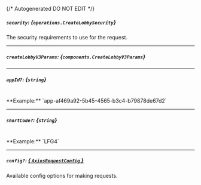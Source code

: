 {/* Autogenerated DO NOT EDIT  */}

##### `security`: *{`operations.CreateLobbySecurity`}*
The security requirements to use for the request.
<Collapsible openLabel={Labels.showProperties} closeLabel={Labels.hideProperties}>
    <CreateLobbySecurity/>
</Collapsible>

---
##### `createLobbyV3Params`: *{`components.CreateLobbyV3Params`}*
<Collapsible openLabel={Labels.showProperties} closeLabel={Labels.hideProperties}>
    <CreateLobbyV3Params/>
</Collapsible>

---
##### `appId?`: *{`string`}*
<br/>
**Example:** `app-af469a92-5b45-4565-b3c4-b79878de67d2`

---
##### `shortCode?`: *{`string`}*
<br/>
**Example:** `LFG4`

---
##### `config?`: [*{ `AxiosRequestConfig` }*](https://axios-http.com/docs/req_config)
Available config options for making requests.


